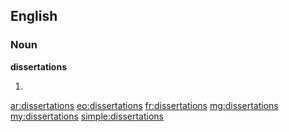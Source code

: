 ==English==

===Noun===
'''dissertations'''

# {{plural of|[[dissertation]]}}

[[ar:dissertations]]
[[eo:dissertations]]
[[fr:dissertations]]
[[mg:dissertations]]
[[my:dissertations]]
[[simple:dissertations]]